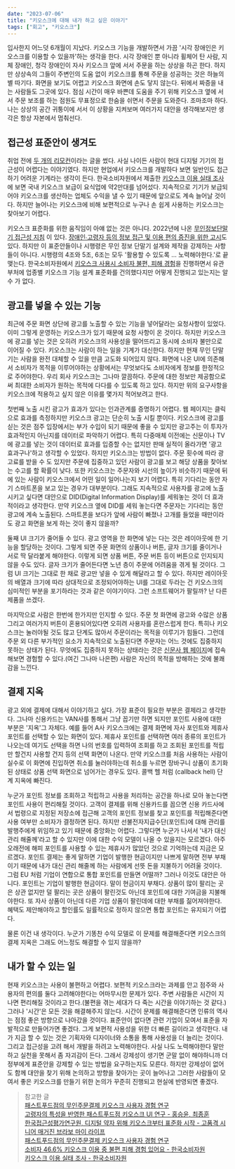 ```yaml
---
date: "2023-07-06"
title: "키오스크에 대해 내가 하고 싶은 이야기"
tags: ["회고", "키오스크"]
---
```


입사한지 어느덧 6개월이 지났다. 키오스크 기능을 개발하면서 가끔 '시각 장애인은 키오스크를 이용할 수 있을까'하는 생각을 한다.
시각 장애인 뿐 아니라 휠체어 탄 사람, 지체 장애인, 청각 장애인이 자사 키오스크 앞에 서서 주문을 하는 상상을 하곤 한다.
하지만 상상속의 그들이 주변인의 도움 없이 키오스크를 통해 주문을 성공하는 것은 하늘의 별 따기다. 화면을 보기도 어렵고 키오스크 화면에 손도 닿지 않는다. 뒤에서 짜증을 내는 사람들도 그곳에 있다.
점심 시간이 매우 바쁜데 도움을 주기 위해 키오스크 옆에 서서 주문 보조를 하는 점원도 무표정으로 한숨을 쉬면서 주문을 도와준다.
조마조마 하다. 나는 상상의 공간 귀퉁이에 서서 이 상황을 지켜보며 여러가지 대안을 생각해보지만 생각은 항상 자본에서 멈춰선다.

## 접근성 표준안이 생겨도

취업 전에 [두 개의 리모컨](https://hyunsu.info//posts/211215two-remote-control)이라는 글을 썼다.
사실 나이든 사람이 현대 디지털 기기의 접근성이 어렵다는 이야기였다. 하지만 현업에서 키오스크를 개발하다 보면
일반인도 접근하기 어려운 기계라는 생각이 든다. 한국소비자원에서 제출한 [키오스크 이용 실태 조사](https://www.kca.go.kr/home/board/downloadlink.do?bid=00000146&did=1003409523&fno=10036497)에 보면 국내 키오스크 보급이 요식업에 약2만대를 넘어섰다.
지속적으로 기기가 보급되어야 키오스크를 생산하는 업체도 수익을 낼 수 있기 때문에 앞으로도 계속 늘어날 것이다. 하지만 늘어나는 키오스크에 비해 보편적으로 누구나 손 쉽게 사용하는 키오스크는 찾아보기 어렵다.

키오스크 표준화를 위한 움직임이 아얘 없는 것은 아니다. 2022년에 나온 [무인정보단말기 접근성 지침](https://standard.go.kr/KSCI/standardIntro/getStandardSearchView.do?menuId=919&topMenuId=502&upperMenuId=503&ksNo=KSX9211&tmprKsNo=KS_X_NEW_2015_1845&reformNo=01)
이 있다. [장애인∙고령자 등의 정보 접근 및 이용 편의 증진을 위한 고시](https://www.law.go.kr/LSW//admRulInfoP.do?admRulSeq=2100000211359&chrClsCd=010201)도 있다.
하지만 이 표준안들이나 시행령은 무인 정보 단말기 설계와 제작을 강제하는 사항들이 아니다.
시행령의 4조와 5조, 6조는 모두 '활용할 수 있도록 ... 노력해야한다.'로 끝 맺는다. 한국소비자원에서 [키오스크 사용시 소비자 불편, 피해 경험](https://www.consumer.go.kr/user/ftc/consumer/cnsmrBBS/740/selectInfoCDMGCSLCDetail.do?infoId=A1079491&cntntsId=00000347)을 진행하면서
유관부처에 업종별 키오스크 기능 설계 표준화를 건의했다지만 어떻게 진행되고 있는지는 알 수 가 없다.

## 광고를 넣을 수 있는 기능

최근에 주문 화면 상단에 광고를 노출할 수 있는 기능을 넣어달라는 요청사항이 있었다. 이미 그렇게 운영하는 키오스크가 있기 때문에 요청 사항이 온 것이다.
하지만 키오스크에 광고를 넣는 것은 오히려 키오스크의 사용성을 떨어뜨리고 동시에 소비자 불만으로 이어질 수 있다.
키오스크는 사람이 하는 일을 기계가 대신한다. 하지만 현재 무인 단말기는 사람을 완전 대체할 수 있을 만큼 고도화 되어있지 않다.
화면에 나온 UI에 의존해서 소비자가 목적을 이루어야하는 상황에서는 무엇보다도 소비자에게 정보를 한정적으로 주어야한다.
우리 회사 키오스크는 그나마 깔끔하다. 주문에 대한 정보만 제공함으로써 최대한 소비자가 원하는 목적에 다다를 수 있도록 하고 있다.
하지만 위의 요구사항을 키오스크에 적용하고 싶지 않은 이유를 몇가지 적어보려고 한다.

첫번째 노출 시킨 광고가 효과가 있다는 인과관계를 증명하기 어렵다. 웹 페이지는 클릭으로 효과를 측정하지만 키오스크 광고는 단순히 노출 시킬 뿐이다.
키오스크에 광고를 싣는 것은 점주 입장에서는 부가 수입이 되기 때문에 좋을 수 있지만 광고주는 이 투자가 효과적인지 아닌지를 데이터로 파악하기 어렵다.
특히 다중매체 이전에는 신문이나 TV에 광고를 넣는 것이 데이터로 효과를 입증할 수는 없지만 판매 실적이 올라가면 '광고 효과구나'하고 생각할 수 있었다.
하지만 키오스크는 방법이 없다. 주문 횟수에 따라 광고료를 받을 수 도 있지만 주문에 집중하고 있던 사람이 광고를 보고 해당 상품을 찾아보는 수고를 할 확률이 낮다.
또한 키오스크는 주문자와 시선의 높이가 비슷하기 때문에 뒤에 있는 사람이 키오스크에서 어떤 일이 일어나는지 보기 어렵다. 특히 기다리는 동안 자기 스마트폰을 보고 있는 경우가 대부분이다.
그래도 지속적으로 사용자를 광고에 노출시키고 싶다면 대안으로 DID(Digital Information Display)를 세워놓는 것이 더 효과적이라고 생각한다.
만약 키오스크 옆에 DID를 세워 놓는다면 주문자는 기다리는 동안 광고에 계속 노출된다. 스마트폰을 보다가 앞에 사람이 빠졌나 고개를 들었을 때만이라도 광고 화면을 보게 하는 것이 좋지 않을까?

둘째 UI 크기가 줄어들 수 있다. 광고 영역을 한 화면에 넣는 다는 것은 레이아웃에 한 기능을 할당하는 것이다. 그렇게 되면 주문 화면의 상품이나 버튼, 글자 크기를 줄이거나 서로 딱 달라붙게 해야한다.
이렇게 되면 상품 버튼, 주문 버튼 등이 버튼으로 인지되지 않을 수도 있다. 글자 크기가 줄어든다면 노년 층이 주문에 어려움을 겪게 될 것이다. 그럼 UI 크기는 그대로 한 채로 광고만 넣을 수 있게 해달라고 할 수 있다.
하지만 레이아웃의 배열과 크기에 따라 상대적으로 조정되어야하는 UI를 그대로 두라는 건 키오스크의 심미적인 부분을 포기하라는 것과 같은 이야기이다. 그런 소프트웨어가 팔릴까? 난 다른 제품을 쓰겠다.

마지막으로 사람은 한번에 한가지만 인지할 수 있다. 주문 첫 화면에 광고와 수많은 상품 그리고 여러가지 버튼이 혼용되어있다면 오히려 사용자를 혼란스럽게 한다.
특히나 키오스크는 눌러야될 것도 많고 단계도 많아서 주문이라는 목적을 이루기가 힘들다. 그런데 주문 외 다른 부가적인 요소가 지속적으로 노출된다면 주문자는 어느 것에도 집중하지 못하는 상태가 된다.
무엇에도 집중하지 못하는 상태라는 것은 [신문사 웹 페이지](https://www.hani.co.kr/)에 접속해보면 경험할 수 있다.(여긴 그나마 나은편) 사람은 자신의 목적을 방해하는 것에 불쾌감을 느낀다.

## 결제 지옥

광고 외에 결제에 대해서 이야기하고 싶다. 가장 표준이 필요한 부분은 결제라고 생각한다. 그나마 신용카드는 VAN사를 통해서 그냥 꼽기만 하면 되지만 포인트 사용에 대한 부분은 '지옥'그 자체다.
예를 들어 A사 키오스크에는 결제 화면에 자사 포인트와 제휴사 포인트를 선택할 수 있는 화면이 있다. 제휴사 포인트를 선택하면 여러 종류의 포인트가 나오는데 여기도 선택을 하면 나의 번호를 입력하여 조회를 하고
조회된 포인트를 적립만 할건지 사용할 건지 등의 선택 화면이 나온다. 만약 키오스크를 처음 사용하는 사람이 실수로 이 화면에 진입하면 취소를 눌러야하는데 취소를 누르면 장바구니 상품이 초기화 된 상태로 상품 선택 화면으로 넘어가는 경우도 있다.
콜백 헬 처럼 (callback hell) 단계 지옥에 빠진다.

누군가 포인트 정보를 조회하고 적립하고 사용을 처리하는 공간을 하나로 모아 놓는다면 포인트 사용이 편리해질 것이다.
고객이 결제를 위해 신용카드를 꼽으면 신용 카드사에서 법령으로 지정된 저장소에 접근해 고객의 포인트 정보를 찾고 포인트를 적립해준다면 사용 여부만 소비자가 결정하면 된다.
하지만 선불전자지급수단(포인트)에 대해 관리를 발행주에게 위임하고 있기 때문에 중앙화는 어렵다.
그렇다면 누군가 나서서 '내가 대신 관리 해줄께'라고 할 수 있지만 이에 대한 수익 모델이 나올 수 있을지는 모르겠다. 아주 오래전에 해피 포인트를 사용할 수 있는 제휴사가 많았던 것으로 기억하는데 지금은 모르겠다.
포인트 결제는 좋게 말하면 기업이 발행한 현금이지만 나쁘게 말하면 전부 부채이기 때문에 내가 대신 관리 해줄께 하는 사람에게 선뜻 돈을 지불하기 어려울 것이다.
그럼 EU 처럼 기업이 연합으로 통합 포인트를 만들면 어떨까? 그러나 이것도 대안은 아니다. 포인트는 기업이 발행한 현금이다. 말이 현금이지 부채다. 상품이 많이 팔리는 곳은 상관 없지만 덜 팔리는 곳은 상품이 팔린것도 아닌데 포인트에 대한 기여금을 지불해야한다.
또 자사 상품이 아닌데 다른 기업 상품이 팔린데에 대한 부채를 짊어져야한다. 혜택도 제안해야하고 할인률도 일률적으로 정하지 않으면 통합 포인트는 유지되기 어렵다.

물론 이건 내 생각이다. 누군가 기똥찬 수익 모델로 이 문제를 해결해준다면 키오스크의 결제 지옥은 그래도 어느정도 해결할 수 있지 않을까?

## 내가 할 수 있는 일

현재 키오스크는 사용이 불편하고 어렵다. 보편적 키오스크라는 과제를 안고 점주와 사용자의 편의를 둘다 고려해야한다는 어마무시한 문제가 있다. 주변 사람들은 시간이 지나면 편리해질 것이라고 한다.(불편을 겪는 세대가 다 죽는 시간을 이야기하는 것 같다.)
그러나 '시간'은 모든 것을 해결해주지 않는다. 시간이 문제를 해결해준다면 인류의 역사는 점점 좋은 방향으로 나아갔을 것이다.
표준안이 없다면 관련 기업이 모여서 표준을 자발적으로 만들어가면 좋겠다. 그게 보편적 사용성을 위한 더 빠른 길이라고 생각한다.
내가 지금 할 수 있는 것은 기획자와 디자이너와 소통을 통해 사용성을 더 늘리는 것이다. 그리고 접근성을 고려 해서 개발을 하려고 노력해야한다. 사실 나도 노력해야한다 말만하고 실천을 못해서 좀 자괴감이 든다. 그래서 강제성이 생기면 군말 없이 해야하니까 더 정부에게 표준안을 강제할 수 있는 방법을 요구하는지도 모른다.
하지만 강제성이 없어도 함께 대안을 찾기 위해 논의하고 방향을 찾아가는 곳이 늘어나고 그러한 사람들이 모여서 좋은 키오스크를 만들기 위한 논의가 꾸준히 진행되고 현실에 반영되면 좋겠다.

> 참고한 글  
> [패스트푸드점의 무인주문결제 키오스크 사용자 경험 연구](https://www.dbpia.co.kr/journal/articleDetail?nodeId=NODE08765846)  
> [고령자의 특성을 반영한 패스트푸드점 키오스크 UI 연구 - 홍승윤, 최종훈](https://scienceon.kisti.re.kr/commons/util/originalView.do?cn=JAKO201914456457359&dbt=JAKO&koi=KISTI1.1003%2FJNL.JAKO201914456457359)  
> [한국접근성평가연구원, 디지털 약자 위해 키오스크부터 표준화 시작 - 고품격 시니어 매거진 브라보 마이 라이프](https://bravo.etoday.co.kr/view/atc_view/14540)  
> [패스트푸드점의 무인주문결제 키오스크 사용자 경험 연구](https://www.dbpia.co.kr/pdf/pdfView.do?nodeId=NODE08765846)  
> [소비자 46.6% 키오스크 이용 중 불편 피해 경험 있어요 - 한국소비자원](https://www.consumer.go.kr/user/ftc/consumer/cnsmrBBS/740/selectInfoCDMGCSLCDetail.do?infoId=A1079491&cntntsId=00000347)  
> [키오스크 이용 실태 조사 - 한국소비자원](https://www.kca.go.kr/home/board/downloadlink.do?bid=00000146&did=1003409523&fno=10036497)
